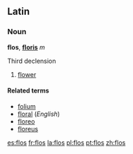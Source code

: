 ==Latin==
===Noun===
'''flos''', '''[[Wiktionary Appendix:Latin third declension|floris]]''' ''m''

Third declension

# [[flower]]

====Related terms====
*[[folium]]
*[[floral]] (''English'')
*[[floreo]]
*[[floreus]]

[[es:flos]]
[[fr:flos]]
[[la:flos]]
[[pl:flos]]
[[pt:flos]]
[[zh:flos]]